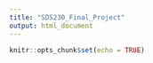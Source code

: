 ```yaml
---
title: "SDS230_Final_Project"
output: html_document
---
```


```r
knitr::opts_chunk$set(echo = TRUE)
```



